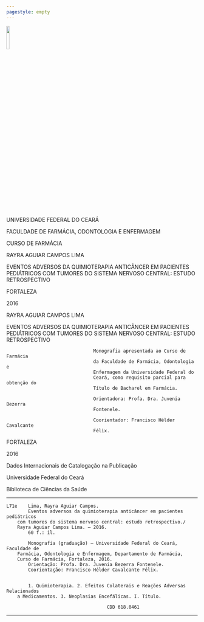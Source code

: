 ```yaml
---
pagestyle: empty
---
```


\centering
![](../fig/monop/image001.jpg){ width=12.5% }  
  
  
UNIVERSIDADE FEDERAL DO CEARÁ  
  
  
FACULDADE DE FARMÁCIA, ODONTOLOGIA E ENFERMAGEM  
  
  
CURSO DE FARMÁCIA  
  
  
  
  
  
  
RAYRA AGUIAR CAMPOS LIMA  
  
  
  
  
  
  
EVENTOS ADVERSOS DA QUIMIOTERAPIA ANTICÂNCER EM PACIENTES PEDIÁTRICOS COM TUMORES DO SISTEMA NERVOSO CENTRAL: ESTUDO RETROSPECTIVO  
  
  
  
  
  
  
  
  
  
  
  
  
FORTALEZA  
  
  
  
  
2016  
\pagebreak

RAYRA AGUIAR CAMPOS LIMA  
  
  
  
  
  
  
  
  
EVENTOS ADVERSOS DA QUIMIOTERAPIA ANTICÂNCER EM PACIENTES PEDIÁTRICOS COM TUMORES DO SISTEMA NERVOSO CENTRAL: ESTUDO RETROSPECTIVO
  
  
  
  
```
								Monografia apresentada ao Curso de Farmácia 
								da Faculdade de Farmácia, Odontologia e 
								Enfermagem da Universidade Federal do 
								Ceará, como requisito parcial para obtenção do 
								Título de Bacharel em Farmácia.

								Orientadora: Profa. Dra. Juvenia Bezerra 
								Fontenele.

								Coorientador: Francisco Hélder Cavalcante 
								Félix.
```
  
  
  
  
  
  
  
  
  
  
  
  
  
FORTALEZA
  
  
  
  
2016
\pagebreak
  
  
  
  
  
  
  
  
  
  
  
  
  
  
  
  
Dados Internacionais de Catalogação na Publicação  
  
Universidade Federal do Ceará  
  
Biblioteca de Ciências da Saúde  
  
  
  
----------------------------------------------

```
L71e	Lima, Rayra Aguiar Campos.
		Eventos adversos da quimioterapia anticâncer em pacientes pediátricos 
	com tumores do sistema nervoso central: estudo retrospectivo./ 
	Rayra Aguiar Campos Lima. – 2016.
		60 f.: il.

		Monografia (graduação) – Universidade Federal do Ceará, Faculdade de 
	Farmácia, Odontologia e Enfermagem, Departamento de Farmácia, 
	Curso de Farmácia, Fortaleza, 2016.
		Orientação: Profa. Dra. Juvenia Bezerra Fontenele.
		Coorientação: Francisco Hélder Cavalcante Félix.

		
		1. Quimioterapia. 2. Efeitos Colaterais e Reações Adversas Relacionados 
	a Medicamentos. 3. Neoplasias Encefálicas. I. Título.

									 CDD 618.0461
```
-------------------------------------------

